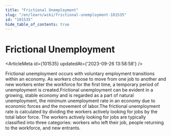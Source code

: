 ```yaml
---
title: "Frictional Unemployment"
slug: "/en/learn/wiki/frictional-unemployment-101535"
id: "101535"
hide_table_of_contents: true
---
```



# Frictional Unemployment

<ArticleMeta id={101535} updatedAt={'2023-09-26 13:58:58'} />
<div className='border-solid border-b border-t-0 my-4 border-[var(--ifm-color-gray-300)]' />

Frictional unemployment occurs with voluntary employment transitions within an economy. As workers choose to move from one job to another and new workers enter the workforce for the first time, a temporary period of unemployment is created.Frictional unemployment can be evident in a growing, stable economy and is regarded as a part of natural unemployment, the minimum unemployment rate in an economy due to economic forces and the movement of labor.The frictional unemployment rate is calculated by dividing the workers actively looking for jobs by the total labor force. The workers actively looking for jobs are typically classified into three categories: workers who left their job, people returning to the workforce, and new entrants.

